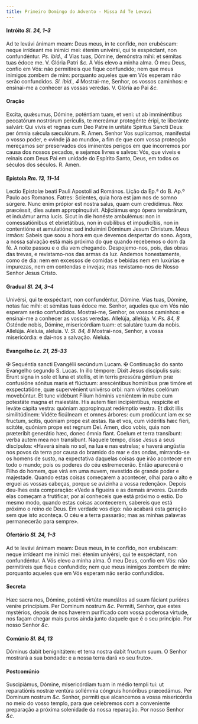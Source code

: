 ```yaml
---
title: Primeiro Domingo do Advento - Missa Ad Te Levavi
---
```


#### Intróito <em>Sl. 24, 1–3</em>

<div class="grid grid-cols-2 gap-5">
  <span class="text-justify">
    Ad te levávi ánimam meam: Deus meus, in te confíde, non erubéscam: neque
    irrídeant me inimíci mei: étenim univérsi, qui te exspéctant, non
    confundéntur. <em>Ps. ibid., 4</em> Vias tuas, Dómine, demónstra mihi: et
    sémitas tuas édoce me. V. Glória Patri <em>&c.</em>
  </span>
  <span class="text-justify">
    A Vós elevo a minha alma. Ó meu Deus, confio em Vós: não permitireis que
    fique confundido; nem que meus inimigos zombem de mim: porquanto aqueles que
    em Vós esperam não serão confundidos. <em>Sl. ibid., 4</em> Mostrai-me,
    Senhor, os vossos caminhos: e ensinai-me a conhecer as vossas veredas. V.
    Glória ao Pai <em>&c.</em>
  </span>
</div>

#### Oração

<div class="grid grid-cols-2 gap-5">
  <span class="text-justify">
    Excita, quǽsumus, Dómine, poténtiam tuam, et veni: ut ab imminéntibus
    peccatórum nostrórum perículis, te mereámur protegénte éripi, te liberánte
    salvári: Qui vivis et regnas cum Deo Patre in unitáte Spíritus Sancti Deus:
    per ómnia sǽcula sæculórum. <span class="text-red-500">R.</span> Amen.
  </span>
  <span class="text-justify">
    Senhor Vos suplicamos, manifestai o vosso poder, e «vinde já ao mundo», a
    fim de que com vossa protecção mereçamos ser preservados dos iminentes
    perigos em que incorremos por causa dos nossos pecados, e sejamos livres e
    salvos: Vós, que viveis e reinais com Deus Pai em unidade do Espírito Santo,
    Deus, em todos os séculos dos séculos. <span class="text-red-500">R.</span>
    Amen.
  </span>
</div>

#### Epístola <em>Rm. 13, 11–14</em>

<div class="grid grid-cols-2 gap-5">
  <span class="text-justify">
    Lectio Epístolæ beati Pauli Apostoli ad Romános.
  </span>
  <span class="text-justify">Lição da Ep.ª do B. Ap.º Paulo aos Romanos.</span>
  <span class="text-justify">
    Fatres: Scientes, quia hora est jam nos de somno súrgere. Nunc enim própior
    est nostra salus, quam cum credídimus. Nox præcéssit, dies autem
    appropinquávit. Abjiciámus ergo ópera tenebrárum, et induámur arma lucis.
    Sicut in die honéste ambulémus: non in comessatiónibus et ebrietátibus, non
    in cubílibus et impudicítiis, non in contentióne et æmulatióne: sed
    induímini Dóminum Jesum Christum.
  </span>
  <span class="text-justify">
    Meus irmãos: Sabeis que soou a hora em que devemos despertar do sono. Agora,
    a nossa salvação está mais próxima do que quando recebemos o dom da fé. A
    noite passou e o dia vem chegando. Despojemo-nos, pois, das obras das
    trevas, e revistamo-nos das armas da luz. Andemos honestamente, como de dia:
    nem em excessos de comidas e bebidas nem em luxúrias e impurezas, nem em
    contendas e invejas; mas revistamo-nos de Nosso Senhor Jesus Cristo.
  </span>
</div>

#### Gradual <em>Sl. 24, 3–4</em>

<div class="grid grid-cols-2 gap-5">
  <span class="text-justify">
    Univérsi, qui te exspéctant, non confundéntur, Dómine. Vias tuas, Dómine,
    notas fac mihi: et sémitas tuas édoce me.
  </span>
  <span class="text-justify">
    Senhor, aqueles que em Vós não esperam serão confundidos. Mostrai-me,
    Senhor, os vossos caminhos: e ensinai-me a conhecer as vossas veredas.
  </span>
  <span class="text-justify">
    Allelúja, allelúja. V. <em>Ps. 84, 8</em> Osténde nobis, Dómine,
    misericórdiam tuam: et salutáre tuum da nobis. Allelúja.
  </span>
  <span class="text-justify">
    Aleluia, aleluia. V. <em>Sl. 84, 8</em> Mostrai-nos, Senhor, a vossa
    misericórdia: e dai-nos a salvação. Aleluia.
  </span>
</div>

#### Evangelho <em>Lc. 21, 25–33</em>

<div class="grid grid-cols-2 gap-5">
  <span class="text-justify">
    <span class="text-red-500">&#10016;</span> Sequéntia sancti Evangélii
    secúndum Lucam.
  </span>
  <span class="text-justify">
    <span class="text-red-500">&#10016;</span> Continuação do santo Evangelho
    segundo S. Lucas.
  </span>
  <span class="text-justify">
    In illo témpore: Dixit Jesus discípulis suis: Erunt signa in sole et luna et
    stellis, et in terris pressúra géntium præ confusióne sónitus maris et
    flúctuum: arescéntibus homínibus præ timóre et exspectatióne, quæ
    supervénient univérso orbi: nam virtútes coelórum movebúntur. Et tunc
    vidébunt Fílium hóminis veniéntem in nube cum potestáte magna et maiestáte.
    His autem fíeri incipiéntibus, respícite et leváte cápita vestra: quóniam
    appropínquat redémptio vestra. Et dixit illis similitúdinem: Vidéte
    ficúlneam et omnes árbores: cum prodúcunt iam ex se fructum, scitis, quóniam
    prope est æstas. Ita et vos, cum vidéritis hæc fíeri, scitóte, quóniam prope
    est regnum Dei. Amen, dico vobis, quia non præteríbit generátio hæc, donec
    ómnia fiant. Coelum et terra transíbunt: verba autem mea non transíbunt.
  </span>
  <span class="text-justify">
    Naquele tempo, disse Jesus a seus discípulos: «Haverá sinais no sol, na lua
    e nas estrelas; e haverá angústia nos povos da terra por causa do bramido do
    mar e das ondas, mirrando-se os homens de susto, na expectativa daquelas
    coisas que irão acontecer em todo o mundo; pois os poderes do céu
    estremecerão. Então aparecerá o Filho do homem, que virá em uma nuvem,
    revestido de grande poder e majestade. Quando estas coisas começarem a
    acontecer, olhai para o alto e erguei as vossas cabeças, porque se avizinha
    a vossa redenção». Depois deu-lhes esta comparação: «Vede a figueira e as
    demais árvores. Quando elas começam a frutificar, por aí conheceis que está
    próximo o estio. Do mesmo modo, quando estas coisas acontecerem, sabereis
    que está próximo o reino de Deus. Em verdade vos digo: não acabará esta
    geração sem que isto aconteça. O céu e a terra passarão; mas as minhas
    palavras permanecerão para sempre».
  </span>
</div>

#### Ofertório <em>Sl. 24, 1–3</em>

<div class="grid grid-cols-2 gap-5">
  <span class="text-justify">
    Ad te levávi ánimam meam: Deus meus, in te confído, non erubéscam: neque
    irrídeant me inimíci mei: étenim univérsi, qui te exspéctant, non
    confundéntur.
  </span>
  <span class="text-justify">
    A Vós elevo a minha alma. Ó meu Deus, confio em Vós: não permitireis que
    fique confundido; nem que meus inimigos zombem de mim: porquanto aqueles que
    em Vós esperam não serão confundidos.
  </span>
</div>

#### Secreta

<div class="grid grid-cols-2 gap-5">
  <span class="text-justify">
    Hæc sacra nos, Dómine, poténti virtúte mundátos ad suum fáciant purióres
    veníre princípium. Per Dominum nostrum <em>&c.</em>
  </span>
  <span class="text-justify">
    Permiti, Senhor, que estes mystérios, depois de nos haverem purificado com
    vossa poderosa virtude, nos façam chegar mais puros ainda junto daquele que
    é o seu princípio. Por nosso Senhor <em>&c.</em>
  </span>
</div>

#### Comúnio <em>Sl. 84, 13</em>

<div class="grid grid-cols-2 gap-5">
  <span class="text-justify">
    Dóminus dabit benignitátem: et terra nostra dabit fructum suum.
  </span>
  <span class="text-justify">
    O Senhor mostrará a sua bondade: e a nossa terra dará «o seu fruto».
  </span>
</div>

#### Postcomúnio

<div class="grid grid-cols-2 gap-5">
  <span class="text-justify">
    Suscipiámus, Dómine, misericórdiam tuam in médio templi tui: ut reparatiónis
    nostræ ventúra sollémnia cóngruis honóribus præcedámus. Per Dominum nostrum
    <em>&c.</em>
  </span>
  <span class="text-justify">
    Senhor, permiti que alcancemos a vossa misericórdia no meio do vosso templo,
    para que celebremos com a conveniente preparação a próxima solenidade da
    nossa reparação. Por nosso Senhor <em>&c.</em>
  </span>
</div>
